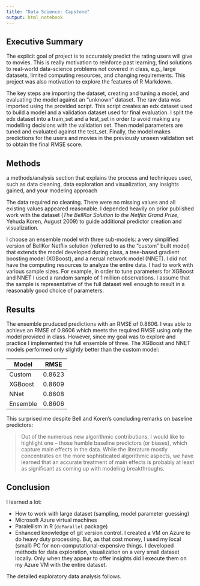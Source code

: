 ```yaml
---
title: "Data Science: Capstone"
output: html_notebook
---
```


## Executive Summary
The explicit goal of project is to accurately predict the rating users will give to movies.  This is really motivation to reinforce past learning, find solutions to real-world data-science problems not covered in class, e.g., large datasets, limited computing resources, and changing requirements.  This project was also motivation to explore the features of R Markdown.

The key steps are importing the dataset, creating and tuning a model, and evaluating the model against an "unknown" dataset.  The raw data was imported using the provided script.  This script creates an edx dataset used to build a model and a validation dataset used for final evaluation.  I split the edx dataset into a train_set and a test_set in order to avoid making any modelling decisions with the validation set.  Then model parameters are tuned and evaluated against the test_set.  Finally, the model makes predictions for the users and movies in the previously unseen validation set to obtain the final RMSE score.

## Methods
a methods/analysis section that explains the process and techniques used, such as data cleaning, data exploration and visualization, any insights gained, and your modeling approach

The data required no cleaning.  There were no missing values and all existing values appeared reasonable.  I depended heavily on prior published work with the dataset (*The BellKor Solution to the Netflix Grand Prize*, Yehuda Koren, August 2009) to guide additional predictor creation and visualization. 

I choose an ensemble model with three sub-models: a very simplified version of BellKor Netflix solution (referred to as the "custom" built model) that extends the model developed during class, a tree-based gradient boosting model (XGBoost), and a nerual network model (NNET).  I did not have the computing resources to analyze the entire data.  I had to work with various sample sizes.  For example, in order to tune parameters for XGBoost and NNET I used a random sample of 1 million observations.  I assume that the sample is representative of the full dataset well enough to result in a reasonably good choice of parameters.

## Results
The ensemble pruduced predictions with an RMSE of 0.8606.  I was able to achieve an RMSE of 0.8606 which meets the required RMSE using only the model provided in class.  However, since my goal was to explore and practice I implemented the full ensemble of three.  The XGBoost and NNET models performed only slightly better than the custom model:

| Model | RMSE |
|-------|------|
| Custom | 0.8623 |
| XGBoost | 0.8609 |
| NNet | 0.8608 |
| Ensemble | 0.8606 |

This surprised me despite Bell and Koren's concluding remarks on baseline predictors:

> Out of the numerous new algorithmic contributions, I would like to highlight one – those humble baseline predictors (or biases), which capture main effects in the data. While the literature mostly concentrates on the more sophisticated algorithmic aspects, we have learned that an accurate treatment of main effects is probably at least as significant as coming up with modeling breakthroughs.

## Conclusion
I learned a lot:

 * How to work with large dataset (sampling, model parameter guessing)
 * Microsoft Azure virtual machines
 * Paralellism in R (`doParallel` package)
 * Enhanced knowledge of git version control.  I created a VM on Azure to do heavy duty processing.  But, as that cost money, I used my local (small) PC for non-computational-expensive things.  I developed methods for data exploration, visualization on a very small dataset locally.  Only when they appear to offer insights did I execute them on my Azure VM with the entire dataset.

The detailed exploratory data analysis follows.


